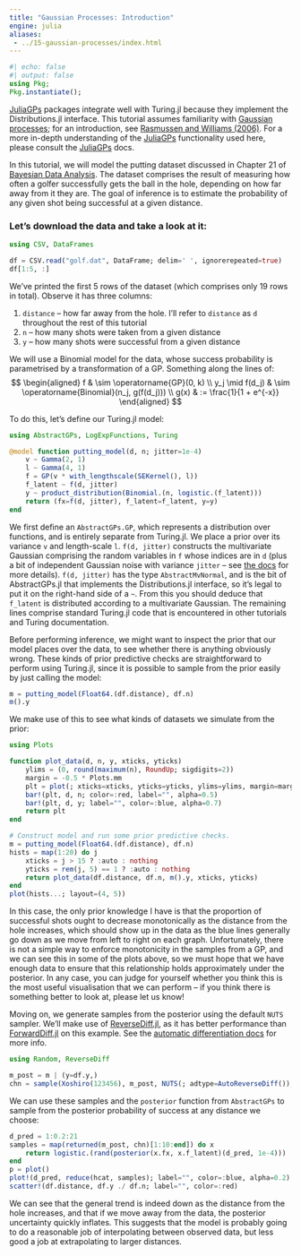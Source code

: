 ```yaml
---
title: "Gaussian Processes: Introduction"
engine: julia
aliases:
 - ../15-gaussian-processes/index.html
---
```


```julia
#| echo: false
#| output: false
using Pkg;
Pkg.instantiate();
```

[JuliaGPs](https://github.com/JuliaGaussianProcesses/#welcome-to-juliagps) packages integrate well with Turing.jl because they implement the Distributions.jl
interface.
This tutorial assumes familiarity with [Gaussian processes](https://en.wikipedia.org/wiki/Gaussian_process); for an introduction, see [Rasmussen and Williams (2006)](http://www.gaussianprocess.org/gpml/).
For a more in-depth understanding of the
[JuliaGPs](https://github.com/JuliaGaussianProcesses/#welcome-to-juliagps) functionality
used here, please consult the
[JuliaGPs](https://github.com/JuliaGaussianProcesses/#welcome-to-juliagps) docs.

In this tutorial, we will model the putting dataset discussed in Chapter 21 of
[Bayesian Data Analysis](http://www.stat.columbia.edu/%7Egelman/book/).
The dataset comprises the result of measuring how often a golfer successfully gets the ball
in the hole, depending on how far away from it they are.
The goal of inference is to estimate the probability of any given shot being successful at a
given distance.

### Let's download the data and take a look at it:

```julia
using CSV, DataFrames

df = CSV.read("golf.dat", DataFrame; delim=' ', ignorerepeated=true)
df[1:5, :]
```

We've printed the first 5 rows of the dataset (which comprises only 19 rows in total).
Observe it has three columns:

 1. `distance` -- how far away from the hole. I'll refer to `distance` as `d` throughout the rest of this tutorial
 2. `n` -- how many shots were taken from a given distance
 3. `y` -- how many shots were successful from a given distance

We will use a Binomial model for the data, whose success probability is parametrised by a
transformation of a GP. Something along the lines of:
$$
\begin{aligned}
f & \sim \operatorname{GP}(0, k) \\
y_j \mid f(d_j) & \sim \operatorname{Binomial}(n_j, g(f(d_j))) \\
g(x) & := \frac{1}{1 + e^{-x}}
\end{aligned}
$$

To do this, let's define our Turing.jl model:

```julia
using AbstractGPs, LogExpFunctions, Turing

@model function putting_model(d, n; jitter=1e-4)
    v ~ Gamma(2, 1)
    l ~ Gamma(4, 1)
    f = GP(v * with_lengthscale(SEKernel(), l))
    f_latent ~ f(d, jitter)
    y ~ product_distribution(Binomial.(n, logistic.(f_latent)))
    return (fx=f(d, jitter), f_latent=f_latent, y=y)
end
```

We first define an `AbstractGPs.GP`, which represents a distribution over functions, and
is entirely separate from Turing.jl.
We place a prior over its variance `v` and length-scale `l`.
`f(d, jitter)` constructs the multivariate Gaussian comprising the random variables
in `f` whose indices are in `d` (plus a bit of independent Gaussian noise with variance
`jitter` -- see [the docs](https://juliagaussianprocesses.github.io/AbstractGPs.jl/dev/api/#FiniteGP-and-AbstractGP)
for more details).
`f(d, jitter)` has the type `AbstractMvNormal`, and is the bit of AbstractGPs.jl that implements the
Distributions.jl interface, so it's legal to put it on the right-hand side
of a `~`.
From this you should deduce that `f_latent` is distributed according to a multivariate
Gaussian.
The remaining lines comprise standard Turing.jl code that is encountered in other tutorials
and Turing documentation.

Before performing inference, we might want to inspect the prior that our model places over
the data, to see whether there is anything obviously wrong.
These kinds of prior predictive checks are straightforward to perform using Turing.jl, since
it is possible to sample from the prior easily by just calling the model:

```julia
m = putting_model(Float64.(df.distance), df.n)
m().y
```

We make use of this to see what kinds of datasets we simulate from the prior:

```julia
using Plots

function plot_data(d, n, y, xticks, yticks)
    ylims = (0, round(maximum(n), RoundUp; sigdigits=2))
    margin = -0.5 * Plots.mm
    plt = plot(; xticks=xticks, yticks=yticks, ylims=ylims, margin=margin, grid=false)
    bar!(plt, d, n; color=:red, label="", alpha=0.5)
    bar!(plt, d, y; label="", color=:blue, alpha=0.7)
    return plt
end

# Construct model and run some prior predictive checks.
m = putting_model(Float64.(df.distance), df.n)
hists = map(1:20) do j
    xticks = j > 15 ? :auto : nothing
    yticks = rem(j, 5) == 1 ? :auto : nothing
    return plot_data(df.distance, df.n, m().y, xticks, yticks)
end
plot(hists...; layout=(4, 5))
```

In this case, the only prior knowledge I have is that the proportion of successful shots
ought to decrease monotonically as the distance from the hole increases, which should show
up in the data as the blue lines generally go down as we move from left to right on each
graph.
Unfortunately, there is not a simple way to enforce monotonicity in the samples from a GP,
and we can see this in some of the plots above, so we must hope that we have enough data to
ensure that this relationship holds approximately under the posterior.
In any case, you can judge for yourself whether you think this is the most useful
visualisation that we can perform -- if you think there is something better to look at,
please let us know!

Moving on, we generate samples from the posterior using the default `NUTS` sampler.
We'll make use of [ReverseDiff.jl](https://github.com/JuliaDiff/ReverseDiff.jl), as it has
better performance than [ForwardDiff.jl](https://github.com/JuliaDiff/ForwardDiff.jl/) on
this example. See the [automatic differentiation docs]({{< meta usage-automatic-differentiation >}}) for more info.


```julia
using Random, ReverseDiff

m_post = m | (y=df.y,)
chn = sample(Xoshiro(123456), m_post, NUTS(; adtype=AutoReverseDiff()), 1_000, progress=false)
```

We can use these samples and the `posterior` function from `AbstractGPs` to sample from the
posterior probability of success at any distance we choose:

```julia
d_pred = 1:0.2:21
samples = map(returned(m_post, chn)[1:10:end]) do x
    return logistic.(rand(posterior(x.fx, x.f_latent)(d_pred, 1e-4)))
end
p = plot()
plot!(d_pred, reduce(hcat, samples); label="", color=:blue, alpha=0.2)
scatter!(df.distance, df.y ./ df.n; label="", color=:red)
```

We can see that the general trend is indeed down as the distance from the hole increases,
and that if we move away from the data, the posterior uncertainty quickly inflates.
This suggests that the model is probably going to do a reasonable job of interpolating
between observed data, but less good a job at extrapolating to larger distances.

